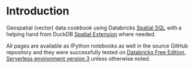 # Introduction

Geospatial (vector) data cookbook using Databricks [Spatial SQL](https://docs.databricks.com/aws/en/sql/language-manual/sql-ref-st-geospatial-functions) with a helping hand from DuckDB [Spatial Extension](https://duckdb.org/docs/stable/core_extensions/spatial/overview.html) where needed.

All pages are available as IPython notebooks as well in the source GitHub repository and they were successfully tested on [Databricks Free Edition](https://www.databricks.com/learn/free-edition), [Serverless environment version 3](https://docs.databricks.com/aws/en/release-notes/serverless/environment-version/three) unless otherwise noted.